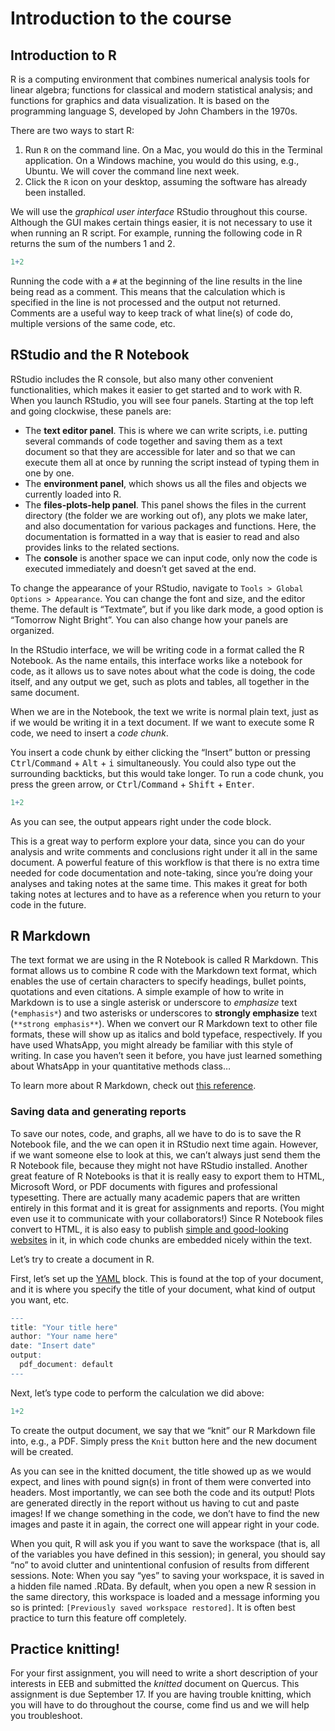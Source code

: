 # Introduction to the course {.unnumbered}

## Introduction to R

R is a computing environment that combines numerical analysis tools for linear algebra; functions for classical and modern statistical analysis; and functions for graphics and data visualization. It is based on the programming language S, developed by John Chambers in the 1970s.

There are two ways to start R:

1. Run `R` on the command line. On a Mac, you would do this in the Terminal application. On a Windows machine, you would do this using, e.g., Ubuntu. We will cover the command line next week.
2. Click the `R` icon on your desktop, assuming the software has already been installed.

We will use the _graphical user interface_ RStudio throughout this course. Although the GUI makes certain things easier, it is not necessary to use it when running an R script. For example, running the following code in R returns the sum of the numbers 1 and 2.

```r
1+2
```

Running the code with a `#` at the beginning of the line results in the line being read as a comment. This means that the calculation which is specified in the line is not processed and the output not returned. Comments are a useful way to keep track of what line(s) of code do, multiple versions of the same code, etc.

## RStudio and the R Notebook

RStudio includes the R console, but also many other convenient functionalities, which makes it easier to get started and to work with R. When you launch RStudio, you will see four panels. Starting at the top left and going clockwise, these panels are:

-   The **text editor panel**. This is where we can write scripts, i.e. putting several commands of code together and saving them as a text document so that they are accessible for later and so that we can execute them all at once by running the script instead of typing them in one by one.
-   The **environment panel**, which shows us all the files and objects we currently loaded into R.
-   The **files-plots-help panel**. This panel shows the files in the current directory (the folder we are working out of), any plots we make later, and also documentation for various packages and functions. Here, the documentation is formatted in a way that is easier to read and also provides links to the related sections.
-   The **console** is another space we can input code, only now the code is executed immediately and doesn't get saved at the end.

To change the appearance of your RStudio, navigate to `Tools > Global Options > Appearance`. You can change the font and size, and the editor theme. The default is "Textmate", but if you like dark mode, a good option is "Tomorrow Night Bright". You can also change how your panels are organized.  

In the RStudio interface, we will be writing code in a format called the R Notebook. As the name entails, this interface works like a notebook for code, as it allows us to save notes about what the code is doing, the code itself, and any output we get, such as plots and tables, all together in the same document.

When we are in the Notebook, the text we write is normal plain text, just as if we would be writing it in a text document. If we want to execute some R code, we need to insert a *code chunk*. 

You insert a code chunk by either clicking the "Insert" button or pressing <kbd>Ctrl</kbd>/<kbd>Command</kbd> + <kbd>Alt</kbd> + <kbd>i</kbd> simultaneously. You could also type out the surrounding backticks, but this would take longer. To run a code chunk, you press the green arrow, or <kbd>Ctrl</kbd>/<kbd>Command</kbd> + <kbd>Shift</kbd> + <kbd>Enter</kbd>.

```r
1+2
```

As you can see, the output appears right under the code block.

This is a great way to perform explore your data, since you can do your analysis and write comments and conclusions right under it all in the same document. A powerful feature of this workflow is that there is no extra time needed for code documentation and note-taking, since you're doing your analyses and taking notes at the same time. This makes it great for both taking notes at lectures and to have as a reference when you return to your code in the future.

## R Markdown

The text format we are using in the R Notebook is called R Markdown. This format allows us to combine R code with the Markdown text format, which enables the use of certain characters to specify headings, bullet points, quotations and even citations. A simple example of how to write in Markdown is to use a single asterisk or underscore to *emphasize* text (`*emphasis*`) and two asterisks or underscores to **strongly emphasize** text (`**strong emphasis**`). When we convert our R Markdown text to other file formats, these will show up as italics and bold typeface, respectively. If you have used WhatsApp, you might already be familiar with this style of writing. In case you haven't seen it before, you have just learned something about WhatsApp in your quantitative methods class...

To learn more about R Markdown, check out [this reference](https://rmarkdown.rstudio.com/authoring_basics.html).

### Saving data and generating reports

To save our notes, code, and graphs, all we have to do is to save the R Notebook file, and the we can open it in RStudio next time again. However, if we want someone else to look at this, we can't always just send them the R Notebook file, because they might not have RStudio installed. Another great feature of R Notebooks is that it is really easy to export them to HTML, Microsoft Word, or PDF documents with figures and professional typesetting. There are actually many academic papers that are written entirely in this format and it is great for assignments and reports. (You might even use it to communicate with your collaborators!) Since R Notebook files convert to HTML, it is also easy to publish [simple and good-looking websites](http://www.cookbook-r.com/Graphs/Colors_(ggplot2)/) in it, in which code chunks are embedded nicely within the text.

Let's try to create a document in R.

First, let's set up the [YAML](https://yaml.org/) block. This is found at the top of your document, and it is where you specify the title of your document, what kind of output you want, etc.

```r
---
title: "Your title here"
author: "Your name here"
date: "Insert date"
output:
  pdf_document: default
---
```

Next, let's type code to perform the calculation we did above:

```r
1+2
```

To create the output document, we say that we "knit" our R Markdown file into, e.g., a PDF. Simply press the `Knit` button here and the new document will be created.

As you can see in the knitted document, the title showed up as we would expect, and lines with pound sign(s) in front of them were converted into headers. Most importantly, we can see both the code and its output! Plots are generated directly in the report without us having to cut and paste images! If we change something in the code, we don't have to find the new images and paste it in again, the correct one will appear right in your code.

When you quit, R will ask you if you want to save the workspace (that is, all of the variables you have defined in this session); in general, you should say “no” to avoid clutter and unintentional confusion of results from different sessions. Note: When you say “yes” to saving your workspace, it is saved in a hidden file named .RData. By default, when you open a new R session in the same directory, this workspace is loaded and a message informing you so is printed: `[Previously saved workspace restored]`. It is often best practice to turn this feature off completely.

## Practice knitting!

For your first assignment, you will need to write a short description of your interests in EEB and submitted the _knitted_ document on Quercus. This assignment is due September 17. If you are having trouble knitting, which you will have to do throughout the course, come find us and we will help you troubleshoot.
